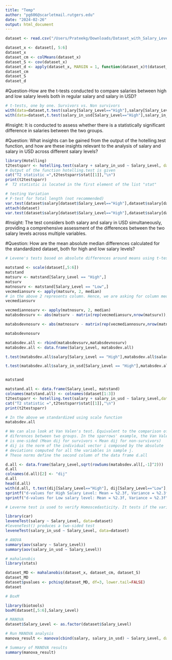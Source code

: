 ---
title: "Temp"
author: "pg606@scarletmail.rutgers.edu"
date: "2024-02-26"
output: html_document
---

```{r}
dataset <- read.csv("/Users/Prateekg/Downloads/Dataset_with_Salary_Level.csv")

dataset_x <- dataset[, 5:6]
dataset_x
dataset_cm <- colMeans(dataset_x)
dataset_S <- cov(dataset_x)
dataset_d <- apply(dataset_x, MARGIN = 1, function(dataset_x)t(dataset_x - dataset_cm) %*% solve(dataset_S) %*% (dataset_x - dataset_cm))
dataset_cm
dataset_S
dataset_d
```

#Question-How are the t-tests conducted to compare salaries between high and low salary levels both in regular salary and salary in USD?


```{r}
# t-tests, one by one. Survivors vs. Non survivors
with(data=dataset,t.test(salary[Salary_Level=="High"],salary[Salary_Level=="Low"],var.equal=TRUE))
with(data=dataset,t.test(salary_in_usd[Salary_Level=="High"],salary_in_usd[Salary_Level=="Low"],var.equal=TRUE))

```
#Insight: It is conducted to assess whether there is a statistically significant difference in salaries between the two groups.

#Question: What insights can be gained from the output of the hotelling.test function, and how are these insights relevant to the analysis of salary and salary in USD across different salary levels?


```{r}
library(Hotelling)
t2testsparr <- hotelling.test(salary + salary_in_usd ~ Salary_Level, data=dataset)
# Output of the function hotelling.test is given
cat("T2 statistic =",t2testsparr$stat[[1]],"\n")
print(t2testsparr)
#  T2 statistic is located in the first element of the list "stat"

# testing Variation
# F-test for Total length (not recommended)
var.test(dataset$salary[dataset$Salary_Level=="High"],dataset$salary[dataset$Salary_Level=="Low"])
attach(dataset)
var.test(dataset$salary[dataset$Salary_Level=="High"],dataset$salary[dataset$Salary_Level=="Low"])

```
#Insight: The test considers both salary and salary in USD simultaneously, providing a comprehensive assessment of the differences between the two salary levels across multiple variables.

#Question: How are the mean absolute median differences calculated for the standardized dataset, both for high and low salary levels?



```{r}
# Levene's tests based on absolute differences around means using t-tests. Standarizing the sparrows data set with scale()

matstand <- scale(dataset[,5:6])
matstand
matsurv <- matstand[Salary_Level == "High",]
matsurv
matnosurv <- matstand[Salary_Level == "Low",]
vecmediansurv <- apply(matsurv, 2, median)
# in the above 2 represents column. Hence, we are asking for column median
vecmediansurv

vecmediannosurv <- apply(matnosurv, 2, median)
matabsdevsurv <- abs(matsurv - matrix(rep(vecmediansurv,nrow(matsurv)),nrow=nrow(matsurv), byrow=TRUE))

matabsdevnosurv <- abs(matnosurv - matrix(rep(vecmediannosurv,nrow(matnosurv)),nrow=nrow(matnosurv), byrow=TRUE))

matabsdevnosurv

matabsdev.all <- rbind(matabsdevsurv,matabsdevnosurv)
matabsdev.all <- data.frame(Salary_Level, matabsdev.all)

t.test(matabsdev.all$salary[Salary_Level == "High"],matabsdev.all$salary[Salary_Level == "Low"], alternative="less",var.equal = TRUE)

t.test(matabsdev.all$salary_in_usd[Salary_Level == "High"],matabsdev.all$salary_in_usd[Salary_Level == "Low"], alternative="less",var.equal = TRUE)


matstand

matstand.all <- data.frame(Salary_Level, matstand)
colnames(matstand.all) <- colnames(dataset[1:3])
t2testsparr <- hotelling.test(salary + salary_in_usd ~ Salary_Level,data=matstand.all)
cat("T2 statistic =",t2testsparr$stat[[1]],"\n")
print(t2testsparr)

# In the above we standardized using scale function
matabsdev.all

# We can also look at Van Valen's test. Equivalent to the comparison of mean absolute median
# diferences between two groups. In the sparrows' example, the Van Valen's test
# is one-sided (Mean dij for survivors < Mean dij for non-survivors)
# dij is the norm of the individual vector i composed by the absolute
# deviations computed for all the variables in sample j.
# These norms define the second column of the data frame d.all

d.all <- data.frame(Salary_Level,sqrt(rowSums(matabsdev.all[,-1]^2)))
d.all
colnames(d.all)[2] <- "dij"
d.all
head(d.all)
with(d.all, t.test(dij[Salary_Level=="High"], dij[Salary_Level=="Low"],var.equal=TRUE, alternative="less"))
sprintf("d-values for High Salary Level: Mean = %2.3f, Variance = %2.3f",mean(d.all$dij[Salary_Level=="High"]),var(d.all$dij[Salary_Level=="High"]))
sprintf("d-values for Low salary level: Mean = %2.3f, Variance = %2.3f",mean(d.all$dij[Salary_Level=="Low"]),var(d.all$dij[Salary_Level=="Low"]))

```







```{r}
# Leverne test is used to verify Homoscedasticity. It tests if the variance of two samples are # #equal. Levene's test is an inferential statistic used to assess the equality of variances for a #variable calculated for two or more groups.[1] Some common statistical procedures assume that #variances of the populations from which different samples are drawn are equal. Levene's test #assesses this assumption.

library(car)
leveneTest(salary ~ Salary_Level, data=dataset)
#leveneTest() produces a two-sided test
leveneTest(salary_in_usd ~ Salary_Level, data=dataset)
```







```{r}
# ANOVA
summary(aov(salary ~ Salary_Level))
summary(aov(salary_in_usd ~ Salary_Level))
```


```{r cars}
# mahalanobis
library(stats)

dataset_MD <- mahalanobis(dataset_x, dataset_cm, dataset_S)
dataset_MD
dataset$pvalues <- pchisq(dataset_MD, df=3, lower.tail=FALSE)
dataset
```



```{r}
# BoxM

library(biotools)
boxM(dataset[,5:6],Salary_Level)
```




```{r}
# MANOVA
dataset$Salary_Level <- as.factor(dataset$Salary_Level)

# Run MANOVA analysis
manova_result <- manova(cbind(salary, salary_in_usd) ~ Salary_Level, data = dataset)

# Summary of MANOVA results
summary(manova_result)
```
